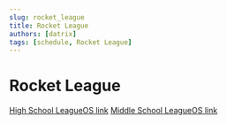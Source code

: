 ```yaml
---
slug: rocket_league
title: Rocket League
authors: [datrix]
tags: [schedule, Rocket League]
---
```


# Rocket League

[High School LeagueOS link](https://idahoesports.leagueos.gg/league/seasons/AAGbXYsjTQ8rpikX1VTK/stats)
[Middle School LeagueOS link](https://idahoesports.leagueos.gg/league/seasons/IQ7G2IxBdoVqMrD94WQv/stats)
